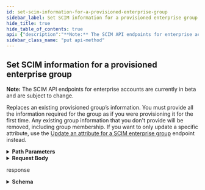 ```yaml
---
id: set-scim-information-for-a-provisioned-enterprise-group
sidebar_label: Set SCIM information for a provisioned enterprise group
hide_title: true
hide_table_of_contents: true
api: {"description":"**Note:** The SCIM API endpoints for enterprise accounts are currently in beta and are subject to change.\n\nReplaces an existing provisioned group’s information. You must provide all the information required for the group as if you were provisioning it for the first time. Any existing group information that you don't provide will be removed, including group membership. If you want to only update a specific attribute, use the [Update an attribute for a SCIM enterprise group](#update-an-attribute-for-a-scim-enterprise-group) endpoint instead.","externalDocs":{"description":"API method documentation","url":"https://docs.github.com/rest/reference/enterprise-admin#set-scim-information-for-a-provisioned-enterprise-group"},"operationId":"enterprise-admin/set-information-for-provisioned-enterprise-group","parameters":[{"description":"The slug version of the enterprise name. You can also substitute this value with the enterprise id.","in":"path","name":"enterprise","required":true,"schema":{"type":"string"}},{"description":"Identifier generated by the GitHub SCIM endpoint.","in":"path","name":"scim_group_id","required":true,"schema":{"type":"string"}}],"requestBody":{"content":{"application/json":{"example":{"displayName":"octo-org","members":[{"value":"92b58aaa-a1d6-11ea-8227-b9ce9e023ccc"},{"value":"aaaa8c34-a6b2-11ea-9d70-bbbbbd1c8fd5"}],"schemas":["urn:ietf:params:scim:schemas:core:2.0:Group"]},"schema":{"properties":{"displayName":{"description":"The name of the SCIM group. This must match the GitHub organization that the group maps to.","type":"string"},"members":{"items":{"properties":{"value":{"description":"The SCIM user ID for a user.","type":"string"}},"required":["value"],"type":"object"},"type":"array"},"schemas":{"description":"The SCIM schema URIs.","items":{"type":"string"},"type":"array"}},"required":["schemas","displayName"],"type":"object"}}}},"responses":{"200":{"content":{"application/json":{"examples":{"default":{"value":{"displayName":"octo-org","externalId":null,"id":"abcd27f8-a9aa-11ea-8221-f59b2be9cccc","members":[{"$ref":"https://api.github.com/scim/v2/enterprises/octo-corp/Users/92b58aaa-a1d6-11ea-8227-b9ce9e023ccc","display":"octocat@github.com","value":"92b58aaa-a1d6-11ea-8227-b9ce9e023ccc"},{"$ref":"https://api.github.com/scim/v2/enterprises/octo-corp/Users/aaaa8c34-a6b2-11ea-9d70-bbbbbd1c8fd5","display":"hubot@example.com","value":"aaaa8c34-a6b2-11ea-9d70-bbbbbd1c8fd5"}],"meta":{"created":"2020-06-09T03:10:17.000+10:0","lastModified":"2020-06-08T17:10:17.000Z","location":"https://api.github.com/scim/v2/enterprises/octo-corp/Groups/abcd27f8-a9aa-11ea-8221-f59b2be9cccc","resourceType":"Group"},"schemas":["urn:ietf:params:scim:schemas:core:2.0:Group"]}}},"schema":{"properties":{"displayName":{"type":"string"},"externalId":{"nullable":true,"type":"string"},"id":{"type":"string"},"members":{"items":{"properties":{"$ref":{"type":"string"},"display":{"type":"string"},"value":{"type":"string"}},"type":"object"},"type":"array"},"meta":{"properties":{"created":{"type":"string"},"lastModified":{"type":"string"},"location":{"type":"string"},"resourceType":{"type":"string"}},"type":"object"},"schemas":{"items":{"type":"string"},"type":"array"}},"required":["schemas","id"],"type":"object"}}},"description":"response"}},"tags":["enterprise-admin"],"x-github":{"category":"enterprise-admin","enabledForGitHubApps":true,"githubCloudOnly":true,"previews":[],"subcategory":"scim"},"method":"put","path":"/scim/v2/enterprises/{enterprise}/Groups/{scim_group_id}","servers":[{"url":"https://api.github.com"}],"jsonRequestBodyExample":{"displayName":"string","members":[{"value":"string"}],"schemas":["string"]},"info":{"contact":{"name":"Support","url":"https://support.github.com/contact"},"description":"GitHub's v3 REST API.","license":{"name":"MIT","url":"https://spdx.org/licenses/MIT"},"termsOfService":"https://docs.github.com/articles/github-terms-of-service","title":"GitHub v3 REST API","version":"1.1.4","x-apisguru-categories":["collaboration","developer_tools"],"x-logo":{"url":"https://twitter.com/github/profile_image?size=original"},"x-origin":[{"format":"openapi","url":"https://raw.githubusercontent.com/github/rest-api-description/main/descriptions/api.github.com/api.github.com.json","version":"3.0"}],"x-providerName":"github.com"},"postman":{"name":"Set SCIM information for a provisioned enterprise group","description":{"content":"**Note:** The SCIM API endpoints for enterprise accounts are currently in beta and are subject to change.\n\nReplaces an existing provisioned group’s information. You must provide all the information required for the group as if you were provisioning it for the first time. Any existing group information that you don't provide will be removed, including group membership. If you want to only update a specific attribute, use the [Update an attribute for a SCIM enterprise group](#update-an-attribute-for-a-scim-enterprise-group) endpoint instead.","type":"text/plain"},"url":{"path":["scim","v2","enterprises",":enterprise","Groups",":scim_group_id"],"host":["{{baseUrl}}"],"query":[],"variable":[{"disabled":false,"description":{"content":"(Required) The slug version of the enterprise name. You can also substitute this value with the enterprise id.","type":"text/plain"},"type":"any","value":"","key":"enterprise"},{"disabled":false,"description":{"content":"(Required) Identifier generated by the GitHub SCIM endpoint.","type":"text/plain"},"type":"any","value":"","key":"scim_group_id"}]},"header":[{"key":"Content-Type","value":"application/json"},{"key":"Accept","value":"application/json"}],"method":"PUT","body":{"mode":"raw","raw":"\"\"","options":{"raw":{"language":"json"}}}}}
sidebar_class_name: "put api-method"
---
```



## Set SCIM information for a provisioned enterprise group



**Note:** The SCIM API endpoints for enterprise accounts are currently in beta and are subject to change.

Replaces an existing provisioned group’s information. You must provide all the information required for the group as if you were provisioning it for the first time. Any existing group information that you don&#39;t provide will be removed, including group membership. If you want to only update a specific attribute, use the [Update an attribute for a SCIM enterprise group](#update-an-attribute-for-a-scim-enterprise-group) endpoint instead.

<details style={{"marginBottom":"1rem"}}><summary style={{}}><strong>Path Parameters</strong></summary><div><ul><ParamsItem className={"paramsItem"} param={{"description":"The slug version of the enterprise name. You can also substitute this value with the enterprise id.","in":"path","name":"enterprise","required":true,"schema":{"type":"string"}}}></ParamsItem><ParamsItem className={"paramsItem"} param={{"description":"Identifier generated by the GitHub SCIM endpoint.","in":"path","name":"scim_group_id","required":true,"schema":{"type":"string"}}}></ParamsItem></ul></div></details><details style={{}}><summary style={{"textAlign":"left"}}><strong>Request Body</strong></summary><div style={{"textAlign":"left","marginLeft":"1rem"}}></div><ul style={{"marginLeft":"1rem"}}><SchemaItem collapsible={false} name={"displayName"} required={true} schemaDescription={"The name of the SCIM group. This must match the GitHub organization that the group maps to."} schemaName={"string"} qualifierMessage={undefined}></SchemaItem><SchemaItem collapsible={true} className={"schemaItem"}><details style={{}}><summary style={{}}><strong>members</strong><span style={{"opacity":"0.6"}}> object[]</span></summary><div style={{"marginLeft":"1rem"}}><ul><SchemaItem collapsible={false} name={"value"} required={true} schemaDescription={"The SCIM user ID for a user."} schemaName={"string"} qualifierMessage={undefined}></SchemaItem></ul></div></details></SchemaItem><SchemaItem collapsible={false} name={"schemas"} required={true} schemaDescription={"The SCIM schema URIs."} schemaName={"string[]"} qualifierMessage={undefined}></SchemaItem></ul></details><div><ApiTabs><TabItem label={"200"} value={"200"}><div>

response

</div><div><details style={{}}><summary style={{"textAlign":"left"}}><strong>Schema</strong></summary><div style={{"textAlign":"left","marginLeft":"1rem"}}></div><ul style={{"marginLeft":"1rem"}}><SchemaItem collapsible={false} name={"displayName"} required={false} schemaDescription={undefined} schemaName={"string"} qualifierMessage={undefined}></SchemaItem><SchemaItem collapsible={false} name={"externalId"} required={false} schemaDescription={undefined} schemaName={"string"} qualifierMessage={undefined}></SchemaItem><SchemaItem collapsible={false} name={"id"} required={true} schemaDescription={undefined} schemaName={"string"} qualifierMessage={undefined}></SchemaItem><SchemaItem collapsible={true} className={"schemaItem"}><details style={{}}><summary style={{}}><strong>members</strong><span style={{"opacity":"0.6"}}> object[]</span></summary><div style={{"marginLeft":"1rem"}}><ul><SchemaItem collapsible={false} name={"$ref"} required={false} schemaDescription={undefined} schemaName={"string"} qualifierMessage={undefined}></SchemaItem><SchemaItem collapsible={false} name={"display"} required={false} schemaDescription={undefined} schemaName={"string"} qualifierMessage={undefined}></SchemaItem><SchemaItem collapsible={false} name={"value"} required={false} schemaDescription={undefined} schemaName={"string"} qualifierMessage={undefined}></SchemaItem></ul></div></details></SchemaItem><SchemaItem collapsible={true} className={"schemaItem"}><details style={{}}><summary style={{}}><strong>meta</strong><span style={{"opacity":"0.6"}}> object</span></summary><div style={{"marginLeft":"1rem"}}><ul><SchemaItem collapsible={false} name={"created"} required={false} schemaDescription={undefined} schemaName={"string"} qualifierMessage={undefined}></SchemaItem><SchemaItem collapsible={false} name={"lastModified"} required={false} schemaDescription={undefined} schemaName={"string"} qualifierMessage={undefined}></SchemaItem><SchemaItem collapsible={false} name={"location"} required={false} schemaDescription={undefined} schemaName={"string"} qualifierMessage={undefined}></SchemaItem><SchemaItem collapsible={false} name={"resourceType"} required={false} schemaDescription={undefined} schemaName={"string"} qualifierMessage={undefined}></SchemaItem></ul></div></details></SchemaItem><SchemaItem collapsible={false} name={"schemas"} required={true} schemaDescription={undefined} schemaName={"string[]"} qualifierMessage={undefined}></SchemaItem></ul></details></div></TabItem></ApiTabs></div>
      